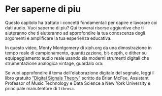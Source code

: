 # Per saperne di piu

Questo capitolo ha trattato i concetti fondamentali per capire e lavorare coi dati audio.
Vuoi saperne di piu? Qui troverai risorse aggiuntive che ti aiuteranno che ti aiuteranno ad 
approfondire la tua conoscenza degli argomenti e amplificare la tua esperienza educativa.

In questo video, Monty Montgomery di xiph.org da una dimostrazione in tempo reale di campionamento, quantizzazione,
bit-depth, e dither su equipaggiamento audio reale usando sia moderni strumenti digitali che strumentazione analogica vintage, guardalo ora:

<Youtube id="cIQ9IXSUzuM"/>

Se vuoi approfondire il tema dell'elaborazione digitale del segnale, leggi il libro gratuito ["Digital Signals Theory"](https://brianmcfee.net/dstbook-site/content/intro.html)
scritto da Brian McFee, Assistant Professor of Music Technology e Data Science a New York University e principale manutentore di `librosa`.

